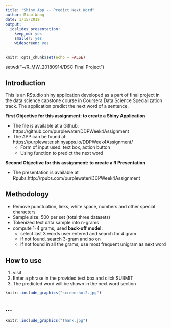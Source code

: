 ---
title: "Shiny App -- Predict Next Word"
author: Miao Wang
date: 1/15/2019
output: 
  ioslides_presentation: 
    keep_md: yes
    smaller: yes
    widescreen: yes
---

```{r setup, include=FALSE}
knitr::opts_chunk$set(echo = FALSE)
```

setwd("~/R_MW_20180914/DSC Final Project")

## Introduction

This is an RStudio shiny application developed as a part of final project in the data science capstone course in Coursera Data Science Specialization track. The application predict the next word of a sentence.


**First Objective for this assignment: to create a Shiny Application**

* The file is available at a Github: https://github.com/purplewater/DDPWeek4Assignment
* The APP can be found at: https://purplewater.shinyapps.io/DDPWeek4Assignment/
     + Form of input used: text box, action button
     + Using function to predict the next word

**Second Objective for this assignment: to create a R Presentation**

* The presentation is available at Rpubs:http://rpubs.com/purplewater/DDPWeek4Assignment


## Methodology

* Remove punctuation, links, white space, numbers and other special characters
* Sample size: 500 per set (total three datasets)
* Tokenized text data sample into n-grams
* compute 1-4 grams, used **back-off model**: 
    + select last 3 words user entered and search for 4 gram
    + if not found, search 3-gram and so on
    + if not found in all the grams, use most frequent unigram as next word

## How to use

1. visit 
2. Enter a phrase in the provided text box and click SUBMIT
3. The predicted word will be shown in the next word section

```{r, out.width = "900px",echo=FALSE}
knitr::include_graphics("screenshot2.jpg")
```

## ...

```{r, out.width = "1000px", echo=FALSE}
knitr::include_graphics("Thank.jpg")
```


